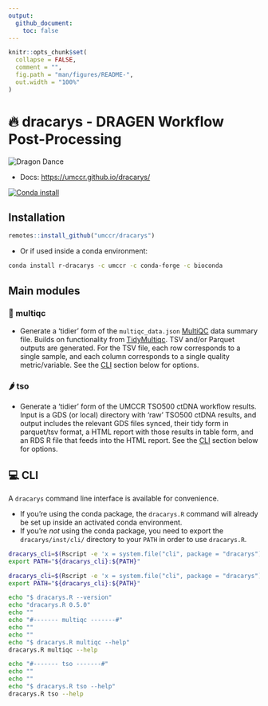 ```yaml
---
output:
  github_document:
    toc: false
---
```


<!-- README.md is generated from README.Rmd. Please edit that file -->

```r
knitr::opts_chunk$set(
  collapse = FALSE,
  comment = "",
  fig.path = "man/figures/README-",
  out.width = "100%"
)
```

# 🔥 dracarys - DRAGEN Workflow Post-Processing

![](https://emojis.slackmojis.com/emojis/images/1643517245/32837/dragon_wiggle.gif?1643517245 "Dragon Dance")


- Docs: <https://umccr.github.io/dracarys/>

[![Conda install](https://anaconda.org/umccr/r-dracarys/badges/latest_release_date.svg)](https://anaconda.org/umccr/r-dracarys)

## Installation

```r
remotes::install_github("umccr/dracarys")
```

- Or if used inside a conda environment:

```bash
conda install r-dracarys -c umccr -c conda-forge -c bioconda
```

## Main modules

### 🌈 multiqc {#id_-multiqc}

- Generate a 'tidier' form of the `multiqc_data.json`
  [MultiQC](https://multiqc.info/) data summary file. Builds on functionality from
  [TidyMultiqc](https://github.com/multimeric/TidyMultiqc). TSV and/or Parquet
  outputs are generated. For the TSV file, each row corresponds
  to a single sample, and each column corresponds to a single quality metric/variable.
  See the [CLI](#cli) section below for options.

### 🌶 tso {#id_-tso}

- Generate a 'tidier' form of the UMCCR TSO500 ctDNA workflow results. Input is
  a GDS (or local) directory with 'raw' TSO500 ctDNA results, and output includes
  the relevant GDS files synced, their tidy form in parquet/tsv format, a HTML
  report with those results in table form, and an RDS R file that feeds into the
  HTML report.
  See the [CLI](#cli) section below for options.

## 💻 CLI {#id_-cli}

A `dracarys` command line interface is available for convenience.

- If you're using the conda package, the `dracarys.R` command will already be set up
  inside an activated conda environment.
- If you're _not_ using the conda package, you need to export the
  `dracarys/inst/cli/` directory to your `PATH` in order to use `dracarys.R`.

```bash
dracarys_cli=$(Rscript -e 'x = system.file("cli", package = "dracarys"); cat(x, "\n")' | xargs)
export PATH="${dracarys_cli}:${PATH}"
```

```bash
dracarys_cli=$(Rscript -e 'x = system.file("cli", package = "dracarys"); cat(x, "\n")' | xargs)
export PATH="${dracarys_cli}:${PATH}"

echo "$ dracarys.R --version"
echo "dracarys.R 0.5.0"
echo ""
echo "#------- multiqc -------#"
echo ""
echo ""
echo "$ dracarys.R multiqc --help"
dracarys.R multiqc --help

echo "#------- tso -------#"
echo ""
echo ""
echo "$ dracarys.R tso --help"
dracarys.R tso --help
```
